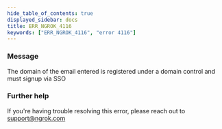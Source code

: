```yaml
---
hide_table_of_contents: true
displayed_sidebar: docs
title: ERR_NGROK_4116
keywords: ["ERR_NGROK_4116", "error 4116"]
---
```


### Message

The domain of the email entered is registered under a domain control and must signup via SSO

### Further help

If you're having trouble resolving this error, please reach out to [support@ngrok.com](mailto:support@ngrok.com?subject=Help%20with%20ERR_NGROK_4116)
